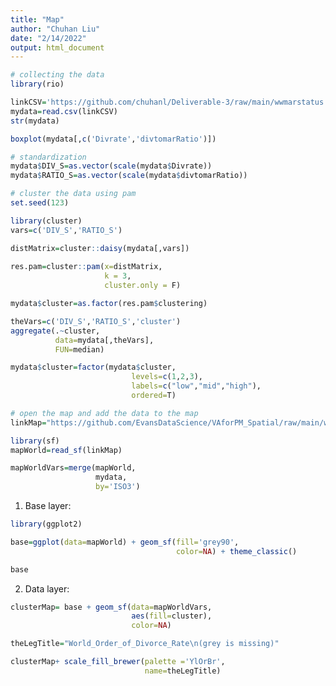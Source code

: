 ```yaml
---
title: "Map"
author: "Chuhan Liu"
date: "2/14/2022"
output: html_document
---
```


```r
# collecting the data
library(rio)

linkCSV='https://github.com/chuhanl/Deliverable-3/raw/main/wwmarstatus.csv'
mydata=read.csv(linkCSV)
str(mydata)
```

```r
boxplot(mydata[,c('Divrate','divtomarRatio')])
```

```r
# standardization
mydata$DIV_S=as.vector(scale(mydata$Divrate))
mydata$RATIO_S=as.vector(scale(mydata$divtomarRatio))
```

```r
# cluster the data using pam
set.seed(123)

library(cluster)
vars=c('DIV_S','RATIO_S')

distMatrix=cluster::daisy(mydata[,vars])
          
res.pam=cluster::pam(x=distMatrix,
                     k = 3,
                     cluster.only = F)

mydata$cluster=as.factor(res.pam$clustering)
```

```r
theVars=c('DIV_S','RATIO_S','cluster')
aggregate(.~cluster,
          data=mydata[,theVars],
          FUN=median)

mydata$cluster=factor(mydata$cluster,
                           levels=c(1,2,3),
                           labels=c("low","mid","high"), 
                           ordered=T)
```

```r
# open the map and add the data to the map
linkMap="https://github.com/EvansDataScience/VAforPM_Spatial/raw/main/worldMap.geojson" 

library(sf)
mapWorld=read_sf(linkMap)

mapWorldVars=merge(mapWorld,
                   mydata, 
                   by='ISO3')
```

1. Base layer:
```r
library(ggplot2)

base=ggplot(data=mapWorld) + geom_sf(fill='grey90',
                                     color=NA) + theme_classic()

base
```

2. Data layer:
```r
clusterMap= base + geom_sf(data=mapWorldVars,
                           aes(fill=cluster),
                           color=NA)

theLegTitle="World_Order_of_Divorce_Rate\n(grey is missing)"

clusterMap+ scale_fill_brewer(palette ='YlOrBr',
                              name=theLegTitle)
```

